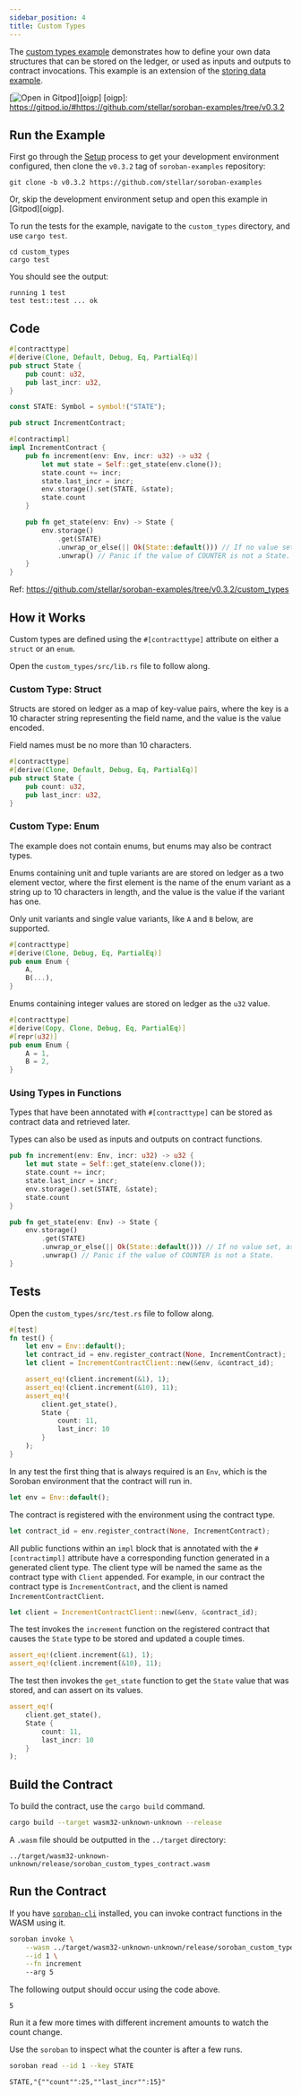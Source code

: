 ```yaml
---
sidebar_position: 4
title: Custom Types
---
```


The [custom types example] demonstrates how to define your own data structures
that can be stored on the ledger, or used as inputs and outputs to contract
invocations. This example is an extension of the [storing data example].

[![Open in Gitpod](https://gitpod.io/button/open-in-gitpod.svg)][oigp]
[oigp]: https://gitpod.io/#https://github.com/stellar/soroban-examples/tree/v0.3.2

[custom types example]: https://github.com/stellar/soroban-examples/tree/v0.3.2/custom_types
[storing data example]: storing-data.mdx

## Run the Example

First go through the [Setup] process to get your development environment
configured, then clone the `v0.3.2` tag of `soroban-examples` repository:

[Setup]: ../getting-started/setup.mdx

```
git clone -b v0.3.2 https://github.com/stellar/soroban-examples
```

Or, skip the development environment setup and open this example in [Gitpod][oigp].

To run the tests for the example, navigate to the `custom_types` directory, and use `cargo test`.

```
cd custom_types
cargo test
```

You should see the output:

```
running 1 test
test test::test ... ok
```

## Code

```rust title="custom_types/src/lib.rs"
#[contracttype]
#[derive(Clone, Default, Debug, Eq, PartialEq)]
pub struct State {
    pub count: u32,
    pub last_incr: u32,
}

const STATE: Symbol = symbol!("STATE");

pub struct IncrementContract;

#[contractimpl]
impl IncrementContract {
    pub fn increment(env: Env, incr: u32) -> u32 {
        let mut state = Self::get_state(env.clone());
        state.count += incr;
        state.last_incr = incr;
        env.storage().set(STATE, &state);
        state.count
    }

    pub fn get_state(env: Env) -> State {
        env.storage()
            .get(STATE)
            .unwrap_or_else(|| Ok(State::default())) // If no value set, assume 0.
            .unwrap() // Panic if the value of COUNTER is not a State.
    }
}
```

Ref: https://github.com/stellar/soroban-examples/tree/v0.3.2/custom_types

## How it Works

Custom types are defined using the `#[contracttype]` attribute on either a
`struct` or an `enum`.

Open the `custom_types/src/lib.rs` file to follow along.

### Custom Type: Struct

Structs are stored on ledger as a map of key-value pairs, where the key is a 10
character string representing the field name, and the value is the value
encoded.

Field names must be no more than 10 characters.

```rust
#[contracttype]
#[derive(Clone, Default, Debug, Eq, PartialEq)]
pub struct State {
    pub count: u32,
    pub last_incr: u32,
}
```

### Custom Type: Enum

The example does not contain enums, but enums may also be contract types.

Enums containing unit and tuple variants are are stored on ledger as a two
element vector, where the first element is the name of the enum variant as a
string up to 10 characters in length, and the value is the value if the variant
has one.

Only unit variants and single value variants, like `A` and `B`
below, are supported.

```rust
#[contracttype]
#[derive(Clone, Debug, Eq, PartialEq)]
pub enum Enum {
    A,
    B(...),
}
```

Enums containing integer values are stored on ledger as the `u32` value.

```rust
#[contracttype]
#[derive(Copy, Clone, Debug, Eq, PartialEq)]
#[repr(u32)]
pub enum Enum {
    A = 1,
    B = 2,
}
```

### Using Types in Functions

Types that have been annotated with `#[contracttype]` can be stored as contract
data and retrieved later.

Types can also be used as inputs and outputs on contract functions.

```rust
pub fn increment(env: Env, incr: u32) -> u32 {
    let mut state = Self::get_state(env.clone());
    state.count += incr;
    state.last_incr = incr;
    env.storage().set(STATE, &state);
    state.count
}

pub fn get_state(env: Env) -> State {
    env.storage()
        .get(STATE)
        .unwrap_or_else(|| Ok(State::default())) // If no value set, assume 0.
        .unwrap() // Panic if the value of COUNTER is not a State.
}
```

## Tests

Open the `custom_types/src/test.rs` file to follow along.

```rust title="custom_types/src/test.rs"
#[test]
fn test() {
    let env = Env::default();
    let contract_id = env.register_contract(None, IncrementContract);
    let client = IncrementContractClient::new(&env, &contract_id);

    assert_eq!(client.increment(&1), 1);
    assert_eq!(client.increment(&10), 11);
    assert_eq!(
        client.get_state(),
        State {
            count: 11,
            last_incr: 10
        }
    );
}
```

In any test the first thing that is always required is an `Env`, which is the
Soroban environment that the contract will run in.

```rust
let env = Env::default();
```

The contract is registered with the environment using the contract type.

```rust
let contract_id = env.register_contract(None, IncrementContract);
```

All public functions within an `impl` block that is annotated with the
`#[contractimpl]` attribute have a corresponding function generated in a
generated client type. The client type will be named the same as the contract
type with `Client` appended. For example, in our contract the contract type is
`IncrementContract`, and the client is named `IncrementContractClient`.

```rust
let client = IncrementContractClient::new(&env, &contract_id);
```

The test invokes the `increment` function on the registered contract that causes
the `State` type to be stored and updated a couple times.

```rust
assert_eq!(client.increment(&1), 1);
assert_eq!(client.increment(&10), 11);
```

The test then invokes the `get_state` function to get the `State` value that was
stored, and can assert on its values.

```rust
assert_eq!(
    client.get_state(),
    State {
        count: 11,
        last_incr: 10
    }
);
```

## Build the Contract

To build the contract, use the `cargo build` command.

```sh
cargo build --target wasm32-unknown-unknown --release
```

A `.wasm` file should be outputted in the `../target` directory:

```
../target/wasm32-unknown-unknown/release/soroban_custom_types_contract.wasm
```

## Run the Contract

If you have [`soroban-cli`] installed, you can invoke contract functions in the
WASM using it.

```sh
soroban invoke \
    --wasm ../target/wasm32-unknown-unknown/release/soroban_custom_types_contract.wasm \
    --id 1 \
    --fn increment
    --arg 5
```

The following output should occur using the code above.

```
5
```

Run it a few more times with different increment amounts to watch the count
change.

Use the `soroban` to inspect what the counter is after a few runs.

```sh
soroban read --id 1 --key STATE
```

```
STATE,"{""count"":25,""last_incr"":15}"
```

[`soroban-cli`]: ../getting-started/setup#install-the-soroban-cli
